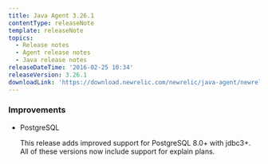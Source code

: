 ```yaml
---
title: Java Agent 3.26.1
contentType: releaseNote
template: releaseNote
topics:
  - Release notes
  - Agent release notes
  - Java release notes
releaseDateTime: '2016-02-25 10:34'
releaseVersion: 3.26.1
downloadLink: 'https://download.newrelic.com/newrelic/java-agent/newrelic-agent/3.26.1/'
---
```


### Improvements

* PostgreSQL

  This release adds improved support for PostgreSQL 8.0+ with jdbc3+. All of these versions now include support for explain plans.
